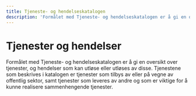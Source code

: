 ```yaml
---
title: Tjeneste- og hendelseskatalogen
description: 'Formålet med Tjeneste- og hendelseskatalogen er å gi en oversikt over tjenester, og hendelser som kan utløse eller utløses av disse.'
---
```


# Tjenester og hendelser

<Ingress>
    Formålet med Tjeneste- og hendelseskatalogen er å gi en oversikt over tjenester, og hendelser som kan utløse eller
    utløses av disse. Tjenestene som beskrives i katalogen er tjenester som tilbys av eller på vegne av offentlig
    sektor, samt tjenester som leveres av andre og som er viktige for å kunne realisere sammenhengende tjenester.
</Ingress>

<CatalogPromo
    text='Ønsker du å søke i tjenester og hendelser?'
    button='Finn tjenester og hendelser&nbsp;→'
    link='/public-services-and-events'
/>
